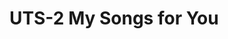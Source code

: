 # UTS-2 My Songs for You

<!-- Post Wedding Kawah Putih
Lirik by Armein Z. R. Langi
Music: SUNO

{{< video https://youtu.be/KWthEImJ9mY?si=iUV8Ghhj0R3gKQyZ>}}, with lyrics

Engkau
[Intro]
[verse1]
Mereka bilang perlu Ribuan kata 
untuk menyatakan cinta. 
Tapi satu-satunya kata yang kutemukan
 adalah: engkau…

[Verse 2]
Hidup bergerak begitu deras 
Siang malam datang dan pergi. 
Mereka bilang semua itu 
akan melunturkan cinta kita…


[Chorus 1]
Tetapi engkau masih di sini, 
dengan tatapan cinta. 
Engkau selalu di sini 
dengan hati penuh kasih. 

[Chorus 2]
Tahun demi tahun berlalu
Cintamu menjadikan semua ini 
begitu indah, Begitu bermakna. 
Begitu menggairahkan.

[Verse4]
Peristiwa menimpa seperti badai tercurah dari langit. 
Menerjang seperti seretan sungai. 
Melemparku ke dalam dan ke luar, ke atas dan ke bawah, 
menghanyutkanku gelagapan ke samudera raya…

[Chorus 1]
Tetapi engkau masih di sini, 
dengan tatapan cinta. 
Engkau selalu di sini 
dengan hati penuh kasih. 

[Chorus 2]
Tahun demi tahun berlalu
Cintamu menjadikan semua ini 
begitu indah, Begitu bermakna. 
Begitu menggairahkan.

[Coda 1]
Sadarkah engkau 
bahwa engkau telah menemukan 
hukum baru tentang cinta? 

[Coda 2]
Bahwa satu tambah satu sama dengan satu
Satu kali satu adalah tak hingga? 
Dua kurang satu sama dengan kosong. 
Segala sesuatu tanpa engkau adalah tiada…?

[Chorus 1]
Tetapi engkau masih di sini, 
dengan tatapan cinta. 
Engkau selalu di sini 
dengan hati penuh kasih. 

[Chorus 2]
Tahun demi tahun berlalu
Cintamu menjadikan semua ini 
begitu indah, Begitu bermakna. 
Begitu menggairahkan.
[Outro]


Why am I singing for you? [River on my Mind](./Rivers%20In%20My%20Mind.mp3)
, with lyrics

River on my mind
[Verse]
I do not know what has happened with your life
I do not know how much you have suffered
What I know is how to be me
And I am still learning

[Chorus]
I hope you find my song beautifully caring for you
I hope you find my song beautifully caring for you

[Verse]
You deserve a caring heart
And all of the most beautiful parts of this world
You deserve a gentle touch
And a soft place to land when you fall

[Chorus]
I hope you find my song beautifully caring for you
I hope you find my song beautifully caring for you

[Bridge]
I hope you find my song beautifully caring for you
I hope you find my song beautifully caring for you
I hope you find my song beautifully caring for you
I hope you find my song beautifully caring for you


Falling in love everyday [Heaven on Earth](./Heaven%20on%20Earth.mp3), with lyrics

Heaven on Earth
[Verse]
The breeze whispers soft to the sea
A rhythm flows like it’s meant to be
Every step feels lighter
Free


[Verse 2]
The sunlight dances on your skin
Every moment a new song begins
Even the stars seem to lean in
fresh

[Chorus]
Fall in love
Fall in love
Every day
Let your heart find a brand-new way
Heaven's here
It’s not far above
Life is beautiful when you love

[Verse 2]
The sunlight dances on your skin
Every moment a new song begins
Even the stars seem to lean in

[Prechorus]
Close your eyes
Let it start
Feel the world inside your heart

[Chorus]
Fall in love
Fall in love
Every day
Let your heart find a brand-new way
Heaven's here
It’s not far above
Life is beautiful when you love

[Bridge]
Catch the rain as it falls on your face
Hear the laughter
It fills every space
Time is fleeting
Don’t let it erase
This heaven we chase -->